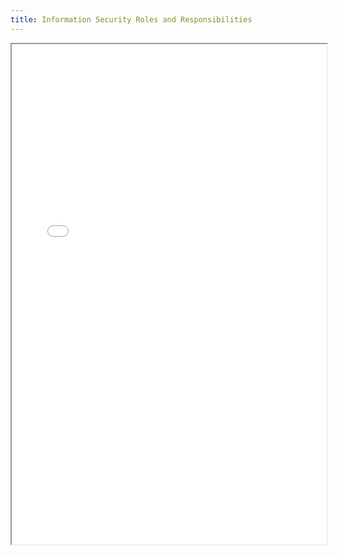 ```yaml
---
title: Information Security Roles and Responsibilities
---
```


<iframe
  src="/files/compliance/policies/information-security-roles-and-responsibilities-bsi_EN.pdf"
  width="100%"
  height="800px"
  style={{ border: '1px solid #ccc', borderRadius: '8px' }}
  title="Information Security Roles and Responsibilities"
/>